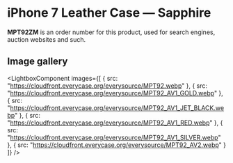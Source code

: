 
# iPhone 7 Leather Case — Sapphire

<Callout type='info' emoji='👉🏻'>**MPT92ZM** is an order number for this product, used for search engines, auction websites and such.</Callout>

## Image gallery

<LightboxComponent
    images={[
      {
        src: "https://cloudfront.everycase.org/everysource/MPT92.webp"
      },
      {
        src: "https://cloudfront.everycase.org/everysource/MPT92_AV1_GOLD.webp"
      },
      {
        src: "https://cloudfront.everycase.org/everysource/MPT92_AV1_JET_BLACK.webp"
      },
      {
        src: "https://cloudfront.everycase.org/everysource/MPT92_AV1_RED.webp"
      },
      {
        src: "https://cloudfront.everycase.org/everysource/MPT92_AV1_SILVER.webp"
      },
      {
        src: "https://cloudfront.everycase.org/everysource/MPT92_AV2.webp"
      }
    ]}
  />
